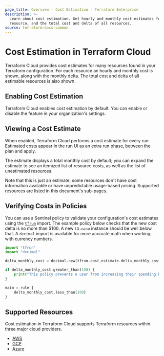 ```yaml
---
page_title: Overview - Cost Estimation - Terraform Enterprise
description: >-
  Learn about cost estimation. Get hourly and monthly cost estimates for each
  resource, and the total cost and delta of all resources.
source: terraform-docs-common
---
```


# Cost Estimation in Terraform Cloud

Terraform Cloud provides cost estimates for many resources found in your Terraform configuration. For each resource an hourly and monthly cost is shown, along with the monthly delta. The total cost and delta of all estimable resources is also shown.

## Enabling Cost Estimation

Terraform Cloud enables cost estimation by default. You can enable or disable the feature in your organization's settings.

## Viewing a Cost Estimate

When enabled, Terraform Cloud performs a cost estimate for every run. Estimated costs appear in the run UI as an extra run phase, between the plan and apply.

The estimate displays a total monthly cost by default; you can expand the estimate to see an itemized list of resource costs, as well as the list of unestimated resources.

Note that this is just an estimate; some resources don't have cost information available or have unpredictable usage-based pricing. Supported resources are listed in this document's sub-pages.

## Verifying Costs in Policies

You can use a Sentinel policy to validate your configuration's cost estimates using the [`tfrun`](/terraform/enterprise/policy-enforcement/sentinel/import/tfrun) import. The example policy below checks that the new cost delta is no more than $100. A new `t3.nano` instance should be well below that. A `decimal` import is available for more accurate math when working with currency numbers.

```python
import "tfrun"
import "decimal"

delta_monthly_cost = decimal.new(tfrun.cost_estimate.delta_monthly_cost)

if delta_monthly_cost.greater_than(100) {
    print("This policy prevents a user from increasing their spending by more than $100 per month in a single run without a warning.")
}

main = rule {
	delta_monthly_cost.less_than(100)
}
```

## Supported Resources

Cost estimation in Terraform Cloud supports Terraform resources within three major cloud providers.

-   [AWS](/terraform/enterprise/cost-estimation/aws)
-   [GCP](/terraform/enterprise/cost-estimation/gcp)
-   [Azure](/terraform/enterprise/cost-estimation/azure)
